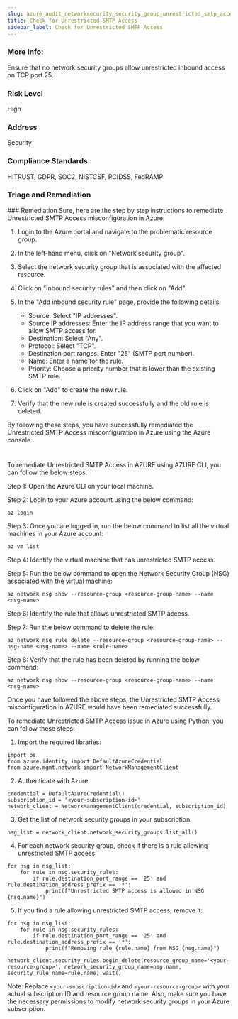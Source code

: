 ```yaml
---
slug: azure_audit_networksecurity_security_group_unrestricted_smtp_access
title: Check for Unrestricted SMTP Access
sidebar_label: Check for Unrestricted SMTP Access
---
```


### More Info:

Ensure that no network security groups allow unrestricted inbound access on TCP port 25.

### Risk Level

High

### Address

Security

### Compliance Standards

HITRUST, GDPR, SOC2, NISTCSF, PCIDSS, FedRAMP

### Triage and Remediation
<Tabs>
<Tab title='Remediation'>
### Remediation

<AccordionGroup>
<Accordion title='Using Console' defaultOpen='true'>
Sure, here are the step by step instructions to remediate Unrestricted SMTP Access misconfiguration in Azure:

1. Login to the Azure portal and navigate to the problematic resource group.

2. In the left-hand menu, click on "Network security group".

3. Select the network security group that is associated with the affected resource.

4. Click on "Inbound security rules" and then click on "Add".

5. In the "Add inbound security rule" page, provide the following details:
   - Source: Select "IP addresses".
   - Source IP addresses: Enter the IP address range that you want to allow SMTP access for.
   - Destination: Select "Any".
   - Protocol: Select "TCP".
   - Destination port ranges: Enter "25" (SMTP port number).
   - Name: Enter a name for the rule.
   - Priority: Choose a priority number that is lower than the existing SMTP rule.

6. Click on "Add" to create the new rule.

7. Verify that the new rule is created successfully and the old rule is deleted.

By following these steps, you have successfully remediated the Unrestricted SMTP Access misconfiguration in Azure using the Azure console.

#
</Accordion>

<Accordion title='Using CLI'>
To remediate Unrestricted SMTP Access in AZURE using AZURE CLI, you can follow the below steps:

Step 1: Open the Azure CLI on your local machine.

Step 2: Login to your Azure account using the below command:
```
az login
```

Step 3: Once you are logged in, run the below command to list all the virtual machines in your Azure account:
```
az vm list
```

Step 4: Identify the virtual machine that has unrestricted SMTP access.

Step 5: Run the below command to open the Network Security Group (NSG) associated with the virtual machine:
```
az network nsg show --resource-group <resource-group-name> --name <nsg-name>
```

Step 6: Identify the rule that allows unrestricted SMTP access.

Step 7: Run the below command to delete the rule:
```
az network nsg rule delete --resource-group <resource-group-name> --nsg-name <nsg-name> --name <rule-name>
```

Step 8: Verify that the rule has been deleted by running the below command:
```
az network nsg show --resource-group <resource-group-name> --name <nsg-name>
```

Once you have followed the above steps, the Unrestricted SMTP Access misconfiguration in AZURE would have been remediated successfully.
</Accordion>

<Accordion title='Using Python'>
To remediate Unrestricted SMTP Access issue in Azure using Python, you can follow these steps:

1. Import the required libraries:

```
import os
from azure.identity import DefaultAzureCredential
from azure.mgmt.network import NetworkManagementClient
```

2. Authenticate with Azure:

```
credential = DefaultAzureCredential()
subscription_id = '<your-subscription-id>'
network_client = NetworkManagementClient(credential, subscription_id)
```

3. Get the list of network security groups in your subscription:

```
nsg_list = network_client.network_security_groups.list_all()
```

4. For each network security group, check if there is a rule allowing unrestricted SMTP access:

```
for nsg in nsg_list:
    for rule in nsg.security_rules:
        if rule.destination_port_range == '25' and rule.destination_address_prefix == '*':
            print(f"Unrestricted SMTP access is allowed in NSG {nsg.name}")
```

5. If you find a rule allowing unrestricted SMTP access, remove it:

```
for nsg in nsg_list:
    for rule in nsg.security_rules:
        if rule.destination_port_range == '25' and rule.destination_address_prefix == '*':
            print(f"Removing rule {rule.name} from NSG {nsg.name}")
            network_client.security_rules.begin_delete(resource_group_name='<your-resource-group>', network_security_group_name=nsg.name, security_rule_name=rule.name).wait()
```

Note: Replace `<your-subscription-id>` and `<your-resource-group>` with your actual subscription ID and resource group name. Also, make sure you have the necessary permissions to modify network security groups in your Azure subscription.
</Accordion>

</AccordionGroup>
</Tab>
</Tabs>

